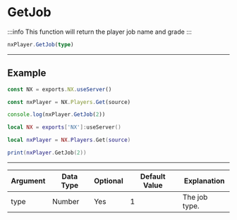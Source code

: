 
# GetJob

:::info
This function will return the player job name and grade
:::

```typescript
nxPlayer.GetJob(type)
```

---

## Example

<Tabs>
<TabItem value="ts" label="TypeScript/JavaScript">

```typescript title="/rc/server/player/player.class.ts"
const NX = exports.NX.useServer()

const nxPlayer = NX.Players.Get(source)

console.log(nxPlayer.GetJob(2))
```

</TabItem>
<TabItem value="lua" label="Lua">

```lua title="/rc/server/player/player.class.ts"
local NX = exports['NX']:useServer()

local nxPlayer = NX.Players.Get(source)

print(nxPlayer.GetJob(2))
```

</TabItem>
</Tabs>

---

| Argument | Data Type | Optional | Default Value | Explanation   |
| -------- | --------- | -------- | ------------- | ------------- |
| type     | Number    | Yes      | 1             | The job type. |
